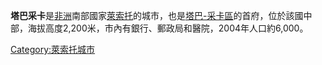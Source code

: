 {{Infobox settlement
| name                    = 
| native_name             = 
| native_name_lang        = sot
| settlement_type         = 
| image_skyline           = Thaba Tseka Main Road.jpg
| image_alt               = 
| image_caption           = 
| image_flag              = 
| flag_alt                = 
| image_seal              = 
| seal_alt                = 
| image_shield            = 
| shield_alt              = 
| etymology               = 
| nickname                = 
| motto                   = 
| image_map               = LS-Thaba Tseka.png
| map_alt                 = 225px
| map_caption             = 塔巴采卡在萊索托的位置
| pushpin_map             = 
| pushpin_label_position  = 
| pushpin_map_alt         = 
| pushpin_map_caption     = 
| coordinates             = 
| coor_pinpoint           = 
| coordinates_footnotes   = 
| subdivision_type        = Country
| subdivision_name        = {{flag|Lesotho}}
| subdivision_type1       = 
| subdivision_name1       = 
| subdivision_type2       = 
| subdivision_name2       = 
| subdivision_type3       = 
| subdivision_name3       = 
| established_title       = 
| established_date        = 
| founder                 = 
| seat_type               = 
| seat                    = 
| government_footnotes    = 
| leader_party            = 
| leader_title            = 
| leader_name             = 
| unit_pref               = Metric
<!-- ALL fields with measurements have automatic unit conversion -->
<!-- for references: use <ref> tags -->
| area_footnotes          = 
| area_urban_footnotes    = <!-- <ref> </ref> -->
| area_rural_footnotes    = <!-- <ref> </ref> -->
| area_metro_footnotes    = <!-- <ref> </ref> -->
| area_magnitude          = <!-- <ref> </ref> -->
| area_note               = 
| area_water_percent      = 
| area_rank               = 
| area_blank1_title       = 
| area_blank2_title       = 
<!-- square kilometers -->
| area_total_km2          = 
| area_land_km2           = 
| area_water_km2          = 
| area_urban_km2          = 
| area_rural_km2          = 
| area_metro_km2          = 
| area_blank1_km2         = 
| area_blank2_km2         = 
<!-- hectares -->
| area_total_ha           = 
| area_land_ha            = 
| area_water_ha           = 
| area_urban_ha           = 
| area_rural_ha           = 
| area_metro_ha           = 
| area_blank1_ha          = 
| area_blank2_ha          = 
| length_km               = 
| width_km                = 
| dimensions_footnotes    = 
| elevation_footnotes     = 
| elevation_m             = 2200
| population_as_of        = 2004
| population_footnotes    = 
| population_total        = 6000
| population_density_km2  = auto
| population_note         = 
| population_demonym      = 
| timezone1               = [[南非標準時間|SAST]]
| utc_offset1             = +2
| timezone1_DST           = 
| utc_offset1_DST         = 
| postal_code_type        = 
| postal_code             = 
| area_code_type          = 
| area_code               = 
| iso_code                = 
| website                 = <!-- {{URL|example.com}} -->
| footnotes               = 
}}

'''塔巴采卡'''是[[非洲|非洲]]南部國家[[萊索托|萊索托]]的城市，也是[[塔巴-采卡區|塔巴-采卡區]]的首府，位於該國中部，海拔高度2,200米，市內有銀行、郵政局和醫院，2004年人口約6,000。

{{coord|29|32|S|28|36|E|region:LS_type:city|display=title}}

[[Category:萊索托城市|Category:萊索托城市]]

{{Lesotho-stub}}